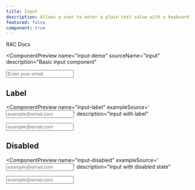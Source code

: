 ```yaml
---
title: Input
description: Allows a user to enter a plain text value with a keyboard.
featured: false
component: true
---
```



<RACLink href="https://react-spectrum.adobe.com/react-aria/TextField.html">
  RAC Docs
</RACLink>

<ComponentPreview
  name="input-demo"
  sourceName="input"
  description="Basic input component"
>
  <div className="flex gap-2 items-center justify-center">
    <Input aria-label="email" placeholder="Enter your email" />
  </div>
</ComponentPreview>

## Label

<ComponentPreview
  name="input-label"
  exampleSource='<Input label="Email" placeholder="example@email.com" />'
  description="Input with label"
>
  <Input label="Email" placeholder="example@email.com" />
</ComponentPreview>

## Disabled

<ComponentPreview
  name="input-disabled"
  exampleSource='<Input label="Email" placeholder="example@email.com" isDisabled />'
  description="Input with disabled state"
>
  <Input label="Email" placeholder="example@email.com" isDisabled />
</ComponentPreview>
